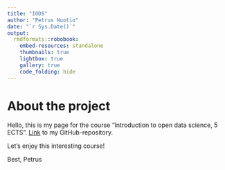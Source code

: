 ```yaml
---
title: "IODS"
author: "Petrus Nuotio"
date: "`r Sys.Date()`"
output:
  rmdformats::robobook:
    embed-resources: standalone
    thumbnails: true
    lightbox: true
    gallery: true
    code_folding: hide
---
```



# About the project

Hello, this is my page for the course "Introduction to open data science, 5 ECTS". [Link](https://github.com/petrusk4/IODS-project) to my GitHub-repository. 

Let's enjoy this interesting course!


Best, Petrus
